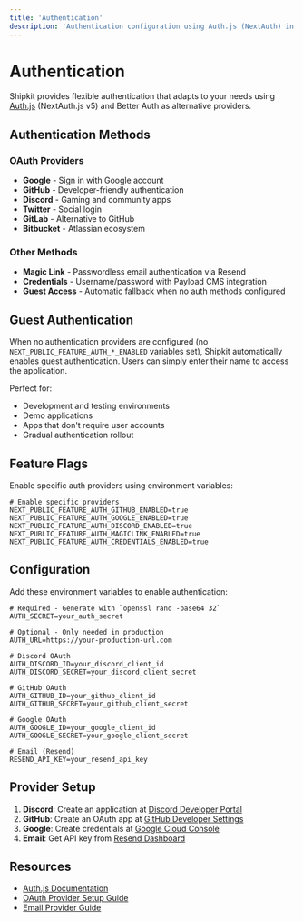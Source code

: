 ```yaml
---
title: 'Authentication'
description: 'Authentication configuration using Auth.js (NextAuth) in Shipkit'
---
```


# Authentication

Shipkit provides flexible authentication that adapts to your needs using [Auth.js](https://authjs.dev) (NextAuth.js v5) and Better Auth as alternative providers.

## Authentication Methods

### OAuth Providers
- **Google** - Sign in with Google account
- **GitHub** - Developer-friendly authentication  
- **Discord** - Gaming and community apps
- **Twitter** - Social login
- **GitLab** - Alternative to GitHub
- **Bitbucket** - Atlassian ecosystem

### Other Methods
- **Magic Link** - Passwordless email authentication via Resend
- **Credentials** - Username/password with Payload CMS integration
- **Guest Access** - Automatic fallback when no auth methods configured

## Guest Authentication

When no authentication providers are configured (no `NEXT_PUBLIC_FEATURE_AUTH_*_ENABLED` variables set), Shipkit automatically enables guest authentication. Users can simply enter their name to access the application.

Perfect for:
- Development and testing environments
- Demo applications  
- Apps that don't require user accounts
- Gradual authentication rollout

## Feature Flags

Enable specific auth providers using environment variables:

```env
# Enable specific providers
NEXT_PUBLIC_FEATURE_AUTH_GITHUB_ENABLED=true
NEXT_PUBLIC_FEATURE_AUTH_GOOGLE_ENABLED=true
NEXT_PUBLIC_FEATURE_AUTH_DISCORD_ENABLED=true
NEXT_PUBLIC_FEATURE_AUTH_MAGICLINK_ENABLED=true
NEXT_PUBLIC_FEATURE_AUTH_CREDENTIALS_ENABLED=true
```

## Configuration

Add these environment variables to enable authentication:

```env
# Required - Generate with `openssl rand -base64 32`
AUTH_SECRET=your_auth_secret

# Optional - Only needed in production
AUTH_URL=https://your-production-url.com

# Discord OAuth
AUTH_DISCORD_ID=your_discord_client_id
AUTH_DISCORD_SECRET=your_discord_client_secret

# GitHub OAuth
AUTH_GITHUB_ID=your_github_client_id
AUTH_GITHUB_SECRET=your_github_client_secret

# Google OAuth
AUTH_GOOGLE_ID=your_google_client_id
AUTH_GOOGLE_SECRET=your_google_client_secret

# Email (Resend)
RESEND_API_KEY=your_resend_api_key
```

## Provider Setup

1. **Discord**: Create an application at [Discord Developer Portal](https://discord.com/developers/applications)
2. **GitHub**: Create an OAuth app at [GitHub Developer Settings](https://github.com/settings/developers)
3. **Google**: Create credentials at [Google Cloud Console](https://console.cloud.google.com/apis/credentials)
4. **Email**: Get API key from [Resend Dashboard](https://resend.com/dashboard)

## Resources

- [Auth.js Documentation](https://authjs.dev/getting-started/introduction)
- [OAuth Provider Setup Guide](https://authjs.dev/getting-started/providers)
- [Email Provider Guide](https://authjs.dev/getting-started/providers/email)
